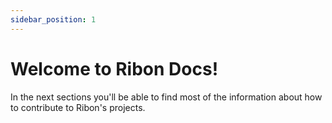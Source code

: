 ```yaml
---
sidebar_position: 1
---
```


# Welcome to Ribon Docs!

In the next sections you'll be able to find most of the information about how to contribute to Ribon's projects.
